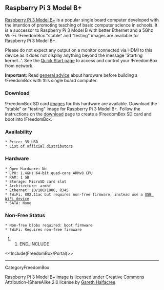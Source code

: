 == Raspberry Pi 3 Model B+ ==

{{attachment:raspberrypi3bplus.jpg|Raspberry Pi 3 Model B+|width=640,height=418}}

[[https://www.raspberrypi.org/products/raspberry-pi-3-model-b-plus/|Raspberry Pi 3 Model B+]] is a popular single board computer developed with the intention of promoting teaching of basic computer science in schools.  It is a successor to Raspberry Pi 3 Model B with better Ethernet and a 5Ghz Wi-Fi.  !FreedomBox "stable" and "testing" images are available for Raspberry Pi 3 Model B+.

Please do not expect any output on a monitor connected via HDMI to this device as it does not display anything beyond the message 'Starting kernel...'. See the [[FreedomBox/Manual/QuickStart|Quick Start page]] to access and control your !FreedomBox from network.

'''Important:''' Read [[FreedomBox/Hardware|general advice]] about hardware before building a !FreedomBox with this single board computer.

=== Download ===

!FreedomBox SD card [[FreedomBox/Download|images]] for this hardware are available.  Download the "stable" or "testing" image for Raspberry Pi 3 Model B+.  Follow the instructions on the [[FreedomBox/Download|download]] page to create a !FreedomBox SD card and boot into !FreedomBox.

=== Availability ===

 * Price: 35 USD
 * [[https://www.raspberrypi.org/products/raspberry-pi-3-model-b-plus/|List of official distributors]]

=== Hardware ===

 * Open Hardware: No
 * CPU: 1.4GHz 64-bit quad-core ARMv8 CPU
 * RAM: 1 GB
 * Storage: MicroSD card slot
 * Architecture: armhf
 * Ethernet: 10/100/1000, RJ45
 * !WiFi: 802.11ac but requires non-free firmware, instead use a [[FreedomBox/Hardware/USBWiFi|USB WiFi device]]
 * SATA: None

=== Non-Free Status ===

 * Non-free blobs required: boot firmware
 * !WiFi: Requires non-free firmware

## END_INCLUDE

<<Include(FreedomBox/Portal)>>

----
CategoryFreedomBox

Raspberry Pi 3 Model B+ image is licensed under Creative Commons Attribution-!ShareAlike 2.0 license by [[https://commons.wikimedia.org/wiki/File:Raspberry_Pi_3_B%2B_(39906369025).png|Gareth Halfacree]].
